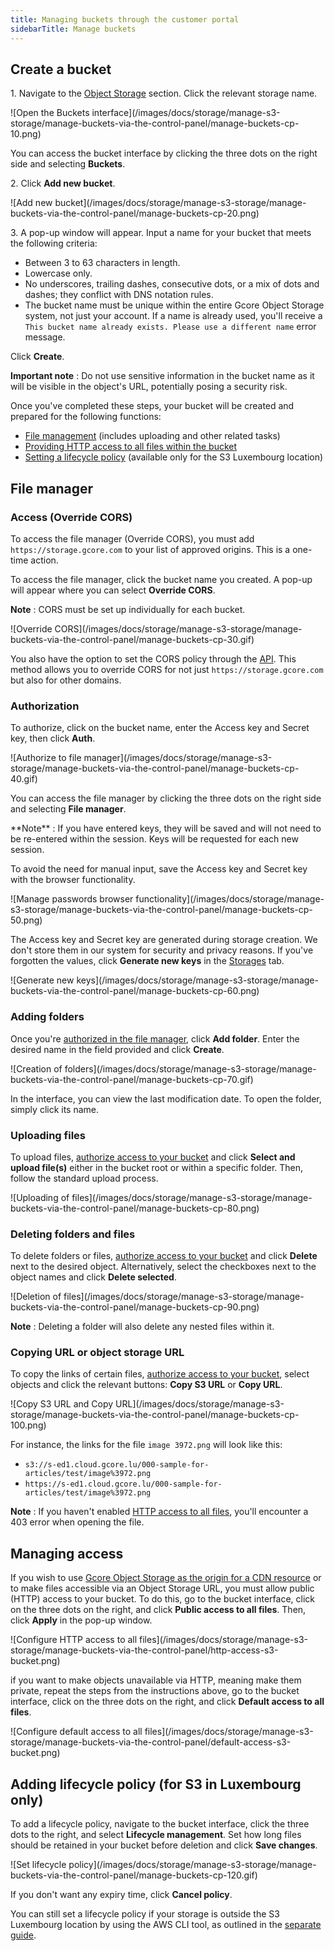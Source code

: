 ---
title: Managing buckets through the customer portal
sidebarTitle: Manage buckets
---

## Create a bucket

1\. Navigate to the [Object Storage](https://storage.gcore.com/storage/list) section. Click the relevant storage name.


<Frame>![Open the Buckets interface](/images/docs/storage/manage-s3-storage/manage-buckets-via-the-control-panel/manage-buckets-cp-10.png)</Frame>



You can access the bucket interface by clicking the three dots on the right side and selecting **Buckets**.

2\. Click **Add new bucket**.


<Frame>![Add new bucket](/images/docs/storage/manage-s3-storage/manage-buckets-via-the-control-panel/manage-buckets-cp-20.png)</Frame>



3\. A pop-up window will appear. Input a name for your bucket that meets the following criteria:

  * Between 3 to 63 characters in length.
  * Lowercase only.
  * No underscores, trailing dashes, consecutive dots, or a mix of dots and dashes; they conflict with DNS notation rules.
  * The bucket name must be unique within the entire Gcore Object Storage system, not just your account. If a name is already used, you'll receive a `This bucket name already exists. Please use a different name` error message.



Click **Create**.

**Important note** : Do not use sensitive information in the bucket name as it will be visible in the object's URL, potentially posing a security risk.

Once you've completed these steps, your bucket will be created and prepared for the following functions:

  * [File management](/storage/manage-object-storage/manage-buckets-via-the-control-panel#file-manager) (includes uploading and other related tasks)
  * [Providing HTTP access to all files within the bucket](/storage/manage-object-storage/manage-buckets-via-the-control-panel#configuring-http-access)
  * [Setting a lifecycle policy](/storage/manage-object-storage/manage-buckets-via-the-control-panel#adding-lifecycle-policy-for-s3-in-luxembourg-only) (available only for the S3 Luxembourg location)



## File manager

### Access (Override CORS)

To access the file manager (Override CORS), you must add `https://storage.gcore.com` to your list of approved origins. This is a one-time action.

To access the file manager, click the bucket name you created. A pop-up will appear where you can select **Override CORS**.

**Note** : CORS must be set up individually for each bucket.


<Frame>![Override CORS](/images/docs/storage/manage-s3-storage/manage-buckets-via-the-control-panel/manage-buckets-cp-30.gif)</Frame>



You also have the option to set the CORS policy through the [API](https://api.gcore.com/docs/storage#tag/Storage/operation/storageBucketCORSCreateHttp). This method allows you to override CORS for not just `https://storage.gcore.com` but also for other domains.

### Authorization

To authorize, click on the bucket name, enter the Access key and Secret key, then click **Auth**.


<Frame>![Authorize to file manager](/images/docs/storage/manage-s3-storage/manage-buckets-via-the-control-panel/manage-buckets-cp-40.gif)</Frame>



You can access the file manager by clicking the three dots on the right side and selecting **File manager**.


<Accordion title="Access key and Secret key features">
**Note** : If you have entered keys, they will be saved and will not need to be re-entered within the session. Keys will be requested for each new session.

To avoid the need for manual input, save the Access key and Secret key with the browser functionality. 


<Frame>![Manage passwords browser functionality](/images/docs/storage/manage-s3-storage/manage-buckets-via-the-control-panel/manage-buckets-cp-50.png)</Frame>



The Access key and Secret key are generated during storage creation. We don't store them in our system for security and privacy reasons. If you've forgotten the values, click **Generate new keys** in the [Storages](https://storage.gcore.com/storage/list) tab.


<Frame>![Generate new keys](/images/docs/storage/manage-s3-storage/manage-buckets-via-the-control-panel/manage-buckets-cp-60.png)</Frame>


</Accordion>


### Adding folders

Once you're [authorized in the file manager](/storage/manage-object-storage/manage-buckets-via-the-control-panel#authorization), click **Add folder**. Enter the desired name in the field provided and click **Create**.


<Frame>![Creation of folders](/images/docs/storage/manage-s3-storage/manage-buckets-via-the-control-panel/manage-buckets-cp-70.gif)</Frame>



In the interface, you can view the last modification date. To open the folder, simply click its name.

### Uploading files

To upload files, [authorize access to your bucket](/storage/manage-object-storage/manage-buckets-via-the-control-panel#authorization) and click **Select and upload file(s)** either in the bucket root or within a specific folder. Then, follow the standard upload process.


<Frame>![Uploading of files](/images/docs/storage/manage-s3-storage/manage-buckets-via-the-control-panel/manage-buckets-cp-80.png)</Frame>



### Deleting folders and files

To delete folders or files, [authorize access to your bucket](/storage/manage-object-storage/manage-buckets-via-the-control-panel#authorization) and click **Delete** next to the desired object. Alternatively, select the checkboxes next to the object names and click **Delete selected**.


<Frame>![Deletion of files](/images/docs/storage/manage-s3-storage/manage-buckets-via-the-control-panel/manage-buckets-cp-90.png)</Frame>



**Note** : Deleting a folder will also delete any nested files within it.

### Copying URL or object storage URL

To copy the links of certain files, [authorize access to your bucket](/storage/manage-object-storage/manage-buckets-via-the-control-panel#authorization), select objects and click the relevant buttons: **Copy S3 URL** or **Copy URL**.


<Frame>![Copy S3 URL and Copy URL](/images/docs/storage/manage-s3-storage/manage-buckets-via-the-control-panel/manage-buckets-cp-100.png)</Frame>



For instance, the links for the file `image 3972.png` will look like this:

  * `s3://s-ed1.cloud.gcore.lu/000-sample-for-articles/test/image%3972.png`
  * `https://s-ed1.cloud.gcore.lu/000-sample-for-articles/test/image%3972.png`



**Note** : If you haven't enabled [HTTP access to all files](/storage/manage-object-storage/manage-buckets-via-the-control-panel#configuring-http-access), you'll encounter a 403 error when opening the file.

## Managing access

If you wish to use [Gcore Object Storage as the origin for a CDN resource](/storage/use-storage-as-the-origin-for-your-cdn-resource) or to make files accessible via an Object Storage URL, you must allow public (HTTP) access to your bucket. To do this, go to the bucket interface, click on the three dots on the right, and click **Public access to all files**. Then, click **Apply** in the pop-up window.


<Frame>![Configure HTTP access to all files](/images/docs/storage/manage-s3-storage/manage-buckets-via-the-control-panel/http-access-s3-bucket.png)</Frame>



if you want to make objects unavailable via HTTP, meaning make them private, repeat the steps from the instructions above, go to the bucket interface, click on the three dots on the right, and click **Default access to all files**. 


<Frame>![Configure default access to all files](/images/docs/storage/manage-s3-storage/manage-buckets-via-the-control-panel/default-access-s3-bucket.png)</Frame>



## Adding lifecycle policy (for S3 in Luxembourg only)

To add a lifecycle policy, navigate to the bucket interface, click the three dots to the right, and select **Lifecycle management**. Set how long files should be retained in your bucket before deletion and click **Save changes**.


<Frame>![Set lifecycle policy](/images/docs/storage/manage-s3-storage/manage-buckets-via-the-control-panel/manage-buckets-cp-120.gif)</Frame>



If you don't want any expiry time, click **Cancel policy**.

You can still set a lifecycle policy if your storage is outside the S3 Luxembourg location by using the AWS CLI tool, as outlined in the [separate guide](/storage/manage-object-storage/configure-aws-sli-s3cmd-and-aws-javascript-sdk/remove-objects-from-a-bucket-automatically-with-aws-cli).